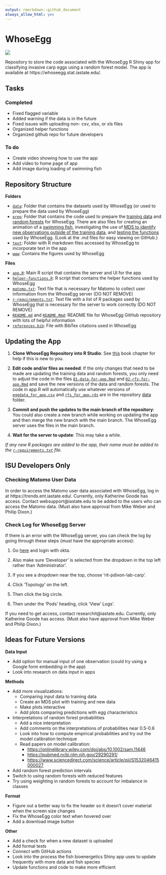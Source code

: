 ```yaml
---
output: rmarkdown::github_document
always_allow_html: yes
---
```


# WhoseEgg

![](www/eggs-in-a-row.jpeg)

Repository to store the code associated with the WhoseEgg R Shiny app for classifying invasive carp eggs using a random forest model. The app is available at https://whoseegg.stat.iastate.edu/.

## Tasks

### Completed

- Fixed flagged variable
- Added warning if the data is in the future
- Fixed issues with uploading non- csv, xlsx, or xls files
- Organized helper functions
- Organized github repo for future developers

### To do

- Create video showing how to use the app
- Add video to home page of app
- Add image during loading of swimming fish

## Repository Structure

**Folders**

- [`data`](data/): Folder that contains the datasets used by WhoseEgg (or used to prepare the data used by WhoseEgg)
- [`prep`](prep/): Folder that contains the code used to prepare the [training data](prep/01-data-for-app.md) and [random forests](prep/02-rfs-for-app.md) for WhoseEgg. There are also files for creating an animation of a [swimming fish](prep/03-animation-for-app.md), investigating the use of [MDS to identify new observations outside of the training data](prep/04-mds-for-app.md), and [testing the functions](prep/99-testing-app-functions.md) used by WhoseEgg. (Look at the .md files for easy viewing on GitHub.)
- [`text`](text/): Folder with R markdown files accessed by WhoseEgg to incorporate text in the app
- [`www`](www/): Contains the figures used by WhoseEgg

**Files**

- [`app.R`](app.R): Main R script that contains the server and UI for the app
- [`helper-functions.R`](helper-functions.R): R script that contains the helper functions used by WhoseEgg
- [`matomo.txt`](matomo.txt): Text file that is necessary for Matomo to collect user information from the WhoseEgg server (DO NOT REMOVE)
- [`r-requirements.txt`](r-requirements.txt): Text file with a list of R packages used by WhoseEgg that is necessary for the server to work correctly (DO NOT REMOVE)
- [`README.md`](README.md) and [`README.Rmd`](README.Rmd): README file for WhoseEgg GitHub repository with lots of helpful information
- [`references.bib`](references.bib): File with BibTex citations used in WhoseEgg

## Updating the App

1. **Clone WhoseEgg Repository into R Studio**: See [this](https://happygitwithr.com/rstudio-git-github.html) book chapter for help if this is new to you.

2. **Edit code and/or files as needed**: If the only changes that need to be made are updating the training data and random forests, you only need to adjust the code in the files [`01-data-for-app.Rmd`](prep/01-data-for-app.Rmd) and [`02-rfs-for-app.Rmd`](prep/02-rfs-for-app.Rmd) and save the new versions of the data and random forests. The code in app.R will automatically use whatever versions of [`eggdata_for_app.csv`](data/eggdata_for_app.csv) and [`rfs_for_app.rds`](data/rfs_for_app.rds) are in the repository [data](data/) folder.

3. **Commit and push the updates to the main branch of the repository**: You could also create a new branch while working on updating the app and then merge the new branch with the main branch. The WhoseEgg server uses the files in the main branch.

4. **Wait for the server to update**: This may take a while.

*If any new R packages are added to the app, their name must be added to the [`r-requirements.txt`](r-requirements.txt) file.*

## ISU Developers Only 

### Checking Matomo User Data

In order to access the Matomo user data associated with WhoseEgg, log in at https://trends.ent.iastate.edu/. Currently, only Katherine Goode has access. Contact websupport@iastate.edu to be added to the users who can access the Matomo data. (Must also have approval from Mike Weber and Philip Dixon.)

### Check Log for WhoseEgg Server

If there is an error with the WhoseEgg server, you can check the log by going through these steps (must have the appropriate access): 

1. Go [here](https://console.apps.nimbus.las.iastate.edu/) and login with okta.

2. Also make sure 'Developer' is selected from the dropdown in the top left rather than 'Administrator'. 

3. If you see a dropdown near the top, choose 'rit-pdixon-lab-carp'.

4. Click 'Topology' on the left. 

5. Then click the big circle. 

6. Then under the 'Pods' heading, click 'View' Logs'.

If you need to get access, contact researchit@iastate.edu. Currently, only Katherine Goode has access. (Must also have approval from Mike Weber and Philip Dixon.)

## Ideas for Future Versions

**Data Input**

- Add option for manual input of one observation (could try using a Google form embedding in the app)
- Look into research on data input in apps

**Methods**

- Add more visualizations:
  - Comparing input data to training data
  - Create an MDS plot with training and new data
  - Make plots interactive
  - Add plots comparing predictions with egg characteristics
- Interpretations of random forest probabilities
  - Add a nice interpretation
  - Add comments on the interpretations of probabilities near 0.5-0.6
  - Look into how to compute empirical probabilities and try out the model calibration technique
  - Read papers on model calibration:
    - [https://onlinelibrary.wiley.com/doi/abs/10.1002/sam.11446](https://onlinelibrary.wiley.com/doi/abs/10.1002/sam.11446)
    - [https://pubmed.ncbi.nlm.nih.gov/29290291/](https://pubmed.ncbi.nlm.nih.gov/29290291/)
    - [https://www.sciencedirect.com/science/article/pii/S1532046415000027](https://www.sciencedirect.com/science/article/pii/S1532046415000027)
- Add random forest prediction intervals
- Switch to using random forests with reduced features
- Try using weighting in random forests to account for imbalance in classes

**Format**

- Figure out a better way to fix the header so it doesn't cover material when the screen size changes
- Fix the WhoseEgg color text when hovered over
- Add a download image button

**Other**

- Add a check for when a new dataset is uploaded
- Add formal tests
- Connect with GitHub actions
- Look into the process the fish bioenergetics Shiny app uses to update frequently with more data and fish species
- Update functions and code to make more efficient